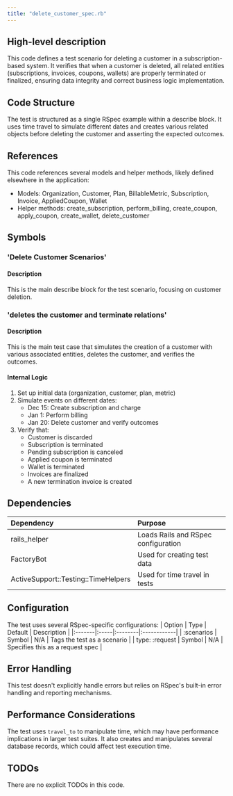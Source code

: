```yaml
---
title: "delete_customer_spec.rb"
---
```


## High-level description
This code defines a test scenario for deleting a customer in a subscription-based system. It verifies that when a customer is deleted, all related entities (subscriptions, invoices, coupons, wallets) are properly terminated or finalized, ensuring data integrity and correct business logic implementation.

## Code Structure
The test is structured as a single RSpec example within a describe block. It uses time travel to simulate different dates and creates various related objects before deleting the customer and asserting the expected outcomes.

## References
This code references several models and helper methods, likely defined elsewhere in the application:
- Models: Organization, Customer, Plan, BillableMetric, Subscription, Invoice, AppliedCoupon, Wallet
- Helper methods: create_subscription, perform_billing, create_coupon, apply_coupon, create_wallet, delete_customer

## Symbols

### 'Delete Customer Scenarios'
#### Description
This is the main describe block for the test scenario, focusing on customer deletion.

### 'deletes the customer and terminate relations'
#### Description
This is the main test case that simulates the creation of a customer with various associated entities, deletes the customer, and verifies the outcomes.

#### Internal Logic
1. Set up initial data (organization, customer, plan, metric)
2. Simulate events on different dates:
   - Dec 15: Create subscription and charge
   - Jan 1: Perform billing
   - Jan 20: Delete customer and verify outcomes
3. Verify that:
   - Customer is discarded
   - Subscription is terminated
   - Pending subscription is canceled
   - Applied coupon is terminated
   - Wallet is terminated
   - Invoices are finalized
   - A new termination invoice is created

## Dependencies
| Dependency | Purpose |
|:-----------|:--------|
| rails_helper | Loads Rails and RSpec configuration |
| FactoryBot | Used for creating test data |
| ActiveSupport::Testing::TimeHelpers | Used for time travel in tests |

## Configuration
The test uses several RSpec-specific configurations:
| Option | Type | Default | Description |
|:-------|:-----|:--------|:------------|
| :scenarios | Symbol | N/A | Tags the test as a scenario |
| type: :request | Symbol | N/A | Specifies this as a request spec |

## Error Handling
This test doesn't explicitly handle errors but relies on RSpec's built-in error handling and reporting mechanisms.

## Performance Considerations
The test uses `travel_to` to manipulate time, which may have performance implications in larger test suites. It also creates and manipulates several database records, which could affect test execution time.

## TODOs
There are no explicit TODOs in this code.